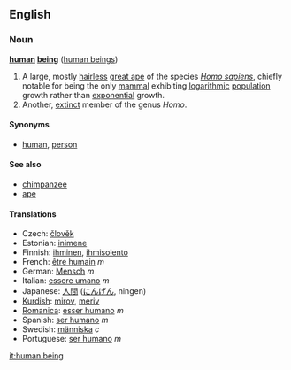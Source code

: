 ==English==
===Noun===
'''[[human]] [[being]]''' ([[human beings]])

# A large, mostly [[hairless]] [[great ape]] of the species ''[[Homo sapiens]]'', chiefly notable for being the only [[mammal]] exhibiting [[logarithmic]] [[population]] growth rather than [[exponential]] growth.
# Another, [[extinct]] member of the genus ''Homo''. 

====Synonyms====
*[[human]], [[person]]

====See also====

*[[chimpanzee]]
*[[ape]]

====Translations====
*Czech: [[člověk]]
*Estonian: [[inimene]]
*Finnish: [[ihminen]], [[ihmisolento]]
*French: [[être humain]] ''m''
*German: [[Mensch]] ''m''
*Italian: [[essere umano]] ''m''
*Japanese: [[人間]] ([[にんげん]], ningen)
*[[Kurdish]]: [[mirov]], [[meriv]]
*[[Romanica]]: [[esser humano]] ''m''
*Spanish: [[ser humano]] ''m''
*Swedish: [[människa]] ''c''
*Portuguese: [[ser humano]] ''m''

[[it:human being]]